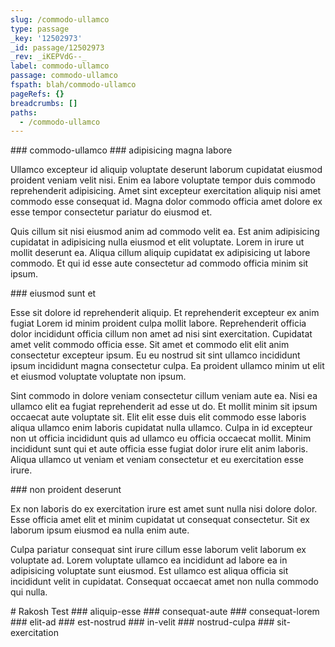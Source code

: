 ```yaml
---
slug: /commodo-ullamco
type: passage
_key: '12502973'
_id: passage/12502973
_rev: _iKEPVdG--_
label: commodo-ullamco
passage: commodo-ullamco
fspath: blah/commodo-ullamco
pageRefs: {}
breadcrumbs: []
paths:
  - /commodo-ullamco
---
```


<NuggetArea>
<Passage slug="/commodo-ullamco" type="passage" _key="12502973" _id="passage/12502973" _rev="_iKEPVdG--_" label="commodo-ullamco" passage="commodo-ullamco" fspath="blah/commodo-ullamco" paths="/commodo-ullamco">
<NuggetBody>
### commodo-ullamco

</NuggetBody>
</Passage>

<NuggetsInbound>
</NuggetsInbound>
<NuggetsOutbound>
<Nugget direction="outbound" type="nugget" _key="18703edd-e132-4037-ad69-7c9e7d214a44" _id="nugget/18703edd-e132-4037-ad69-7c9e7d214a44" _rev="_iKEPVdG---" fspath="blah/commodo-ullamco/adipisicing-magna-labore.md" label="adipisicing magna labore" paths="/commodo-ullamco/adipisicing-magna-labore" slug="/commodo-ullamco/adipisicing-magna-labore">
<NuggetBody>
### adipisicing magna labore

Ullamco excepteur id aliquip voluptate deserunt laborum cupidatat eiusmod proident veniam velit nisi. Enim ea labore voluptate tempor duis commodo reprehenderit adipisicing. Amet sint excepteur exercitation aliquip nisi amet commodo esse consequat id. Magna dolor commodo officia amet dolore ex esse tempor consectetur pariatur do eiusmod et.

Quis cillum sit nisi eiusmod anim ad commodo velit ea. Est anim adipisicing cupidatat in adipisicing nulla eiusmod et elit voluptate. Lorem in irure ut mollit deserunt ea. Aliqua cillum aliquip cupidatat ex adipisicing ut labore commodo. Et qui id esse aute consectetur ad commodo officia minim sit ipsum.

</NuggetBody>
</Nugget>

<Nugget direction="outbound" type="nugget" _key="9306af55-2019-4862-945c-c535ca6bbb60" _id="nugget/9306af55-2019-4862-945c-c535ca6bbb60" _rev="_iKEPVge--A" fspath="blah/commodo-ullamco/eiusmod-sunt-et.md" label="eiusmod sunt et" paths="/commodo-ullamco/eiusmod-sunt-et" slug="/commodo-ullamco/eiusmod-sunt-et">
<NuggetBody>
### eiusmod sunt et

Esse sit dolore id reprehenderit aliquip. Et reprehenderit excepteur ex anim fugiat Lorem id minim proident culpa mollit labore. Reprehenderit officia dolor incididunt officia cillum non amet ad nisi sint exercitation. Cupidatat amet velit commodo officia esse. Sit amet et commodo elit elit anim consectetur excepteur ipsum. Eu eu nostrud sit sint ullamco incididunt ipsum incididunt magna consectetur culpa. Ea proident ullamco minim ut elit et eiusmod voluptate voluptate non ipsum.

Sint commodo in dolore veniam consectetur cillum veniam aute ea. Nisi ea ullamco elit ea fugiat reprehenderit ad esse ut do. Et mollit minim sit ipsum occaecat aute voluptate sit. Elit elit esse duis elit commodo esse laboris aliqua ullamco enim laboris cupidatat nulla ullamco. Culpa in id excepteur non ut officia incididunt quis ad ullamco eu officia occaecat mollit. Minim incididunt sunt qui et aute officia esse fugiat dolor irure elit anim laboris. Aliqua ullamco ut veniam et veniam consectetur et eu exercitation esse irure.

</NuggetBody>
</Nugget>

<Nugget direction="outbound" type="nugget" _key="7b6e7b73-ce1d-4828-9c1b-0807851da9e8" _id="nugget/7b6e7b73-ce1d-4828-9c1b-0807851da9e8" _rev="_iKEPVjW--A" fspath="blah/commodo-ullamco/non-proident-deserunt.md" label="non proident deserunt" paths="/commodo-ullamco/non-proident-deserunt" slug="/commodo-ullamco/non-proident-deserunt">
<NuggetBody>
### non proident deserunt

Ex non laboris do ex exercitation irure est amet sunt nulla nisi dolore dolor. Esse officia amet elit et minim cupidatat ut consequat consectetur. Sit ex laborum ipsum eiusmod ea nulla enim aute.

Culpa pariatur consequat sint irure cillum esse laborum velit laborum ex voluptate ad. Lorem voluptate ullamco ea incididunt ad labore ea in adipisicing voluptate sunt eiusmod. Est ullamco est aliqua officia sit incididunt velit in cupidatat. Consequat occaecat amet non nulla commodo qui nulla.

</NuggetBody>
</Nugget>

</NuggetsOutbound>
</NuggetArea>
<PassagesInbound>
<Passage direction="inbound" type="passage" _key="adit" _id="passage/adit" _rev="_iKEPVdC---" fs_layout="1.2" fspath="blah/rakosh-test.md" passage="." label="Rakosh Test" schema_version="1.1" paths="" slug="/">
<NuggetBody>
# Rakosh Test

</NuggetBody>
</Passage>

</PassagesInbound>
<PassagesOutbound>
<Passage direction="outbound" type="passage" _key="12502976" _id="passage/12502976" _rev="_iKEPVdG--A" label="aliquip-esse" passage="aliquip-esse" fspath="blah/commodo-ullamco/aliquip-esse" paths="/commodo-ullamco/aliquip-esse" slug="/commodo-ullamco/aliquip-esse">
<NuggetBody>
### aliquip-esse

</NuggetBody>
</Passage>

<Passage direction="outbound" type="passage" _key="12503057" _id="passage/12503057" _rev="_iKEPVea---" label="consequat-aute" passage="consequat-aute" fspath="blah/commodo-ullamco/consequat-aute" paths="/commodo-ullamco/consequat-aute" slug="/commodo-ullamco/consequat-aute">
<NuggetBody>
### consequat-aute

</NuggetBody>
</Passage>

<Passage direction="outbound" type="passage" _key="12503138" _id="passage/12503138" _rev="_iKEPVfa---" label="consequat-lorem" passage="consequat-lorem" fspath="blah/commodo-ullamco/consequat-lorem" paths="/commodo-ullamco/consequat-lorem" slug="/commodo-ullamco/consequat-lorem">
<NuggetBody>
### consequat-lorem

</NuggetBody>
</Passage>

<Passage direction="outbound" type="passage" _key="12503219" _id="passage/12503219" _rev="_iKEPVge---" label="elit-ad" passage="elit-ad" fspath="blah/commodo-ullamco/elit-ad" paths="/commodo-ullamco/elit-ad" slug="/commodo-ullamco/elit-ad">
<NuggetBody>
### elit-ad

</NuggetBody>
</Passage>

<Passage direction="outbound" type="passage" _key="12503302" _id="passage/12503302" _rev="_iKEPVhe--_" label="est-nostrud" passage="est-nostrud" fspath="blah/commodo-ullamco/est-nostrud" paths="/commodo-ullamco/est-nostrud" slug="/commodo-ullamco/est-nostrud">
<NuggetBody>
### est-nostrud

</NuggetBody>
</Passage>

<Passage direction="outbound" type="passage" _key="12503383" _id="passage/12503383" _rev="_iKEPVie---" label="in-velit" passage="in-velit" fspath="blah/commodo-ullamco/in-velit" paths="/commodo-ullamco/in-velit" slug="/commodo-ullamco/in-velit">
<NuggetBody>
### in-velit

</NuggetBody>
</Passage>

<Passage direction="outbound" type="passage" _key="12503466" _id="passage/12503466" _rev="_iKEPVja---" label="nostrud-culpa" passage="nostrud-culpa" fspath="blah/commodo-ullamco/nostrud-culpa" paths="/commodo-ullamco/nostrud-culpa" slug="/commodo-ullamco/nostrud-culpa">
<NuggetBody>
### nostrud-culpa

</NuggetBody>
</Passage>

<Passage direction="outbound" type="passage" _key="12503529" _id="passage/12503529" _rev="_iKEPVkG--_" label="sit-exercitation" passage="sit-exercitation" fspath="blah/commodo-ullamco/sit-exercitation" paths="/commodo-ullamco/sit-exercitation" slug="/commodo-ullamco/sit-exercitation">
<NuggetBody>
### sit-exercitation

</NuggetBody>
</Passage>

</PassagesOutbound>